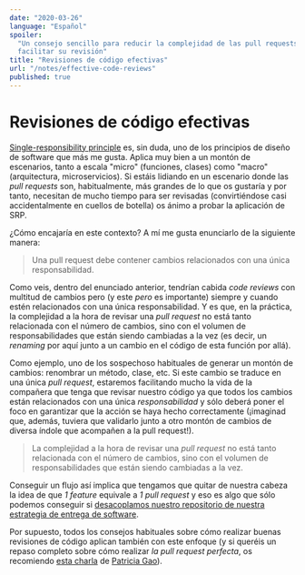 ```yaml
---
date: "2020-03-26"
language: "Español"
spoiler:
  "Un consejo sencillo para reducir la complejidad de las pull requests y
  facilitar su revisión"
title: "Revisiones de código efectivas"
url: "/notes/effective-code-reviews"
published: true
---
```


# Revisiones de código efectivas

[Single-responsibility principle](https://en.wikipedia.org/wiki/Single-responsibility_principle)
es, sin duda, uno de los principios de diseño de software que más me gusta.
Aplica muy bien a un montón de escenarios, tanto a escala "micro" (funciones,
clases) como "macro" (arquitectura, microservicios). Si estáis lidiando en un
escenario donde las _pull requests_ son, habitualmente, más grandes de lo que os
gustaría y por tanto, necesitan de mucho tiempo para ser revisadas
(convirtiéndose casi accidentalmente en cuellos de botella) os ánimo a probar la
aplicación de SRP.

¿Cómo encajaría en este contexto? A mí me gusta enunciarlo de la siguiente
manera:

> Una pull request debe contener cambios relacionados con una única
> responsabilidad.

Como veis, dentro del enunciado anterior, tendrían cabida _code reviews_ con
multitud de cambios pero (y este _pero_ es importante) siempre y cuando estén
relacionados con una única responsabilidad. Y es que, en la práctica, la
complejidad a la hora de revisar una _pull request_ no está tanto relacionada
con el número de cambios, sino con el volumen de responsabilidades que están
siendo cambiadas a la vez (es decir, un _renaming_ por aquí junto a un cambio en
el código de esta función por allá).

Como ejemplo, uno de los sospechoso habituales de generar un montón de cambios:
renombrar un método, clase, etc. Si este cambio se traduce en una única _pull
request_, estaremos facilitando mucho la vida de la compañera que tenga que
revisar nuestro código ya que todos los cambios están relacionados con una única
_responsabilidad_ y sólo deberá poner el foco en garantizar que la acción se
haya hecho correctamente (¡imaginad que, además, tuviera que validarlo junto a
otro montón de cambios de diversa índole que acompañen a la pull request!).

> La complejidad a la hora de revisar una _pull request_ no está tanto
> relacionada con el número de cambios, sino con el volumen de responsabilidades
> que están siendo cambiadas a la vez.

Conseguir un flujo así implica que tengamos que quitar de nuestra cabeza la idea
de que _1 feature_ equivale a _1 pull request_ y eso es algo que sólo podemos
conseguir si
[desacoplamos nuestro repositorio de nuestra estrategia de entrega de software](/blog/decoupling-vcs-from-software-delivery).

Por supuesto, todos los consejos habituales sobre cómo realizar buenas
revisiones de código aplican también con este enfoque (y si queréis un repaso
completo sobre cómo realizar _la pull request perfecta_, os recomiendo
[esta charla](https://www.youtube.com/watch?v=8-ymTkrZPLg) de
[Patricia Gao](https://twitter.com/patriciagao)).
